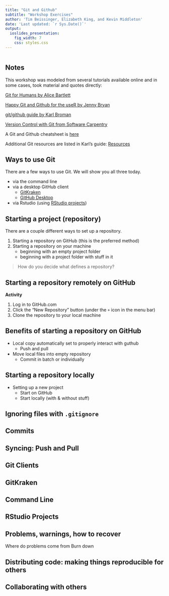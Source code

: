 ```yaml
---
title: "Git and Github"
subtitle: "Workshop Exercises"
author: 'Tim Beissinger, Elizabeth King, and Kevin Middleton'
date: 'Last updated: `r Sys.Date()`'
output:
  ioslides_presentation:
    fig_width: 7
    css: styles.css
---
```


```r
```

## Notes

This workshop was modeled from several tutorials available online and in some cases, took material and quotes directly:

[Git for Humans by Alice Bartlett](https://speakerdeck.com/alicebartlett/git-for-humans)

[Happy Git and Github for the useR by Jenny Bryan](http://happygitwithr.com/)

[git/github guide by Karl Broman](http://kbroman.org/github_tutorial/)

[Version Control with Git from Software Carpentry](http://swcarpentry.github.io/git-novice/)

A Git and Github cheatsheet is [here](https://services.github.com/on-demand/downloads/github-git-cheat-sheet.pdf)

Additional Git resources are listed in Karl's guide: [Resources](http://kbroman.org/github_tutorial/pages/resources.html)

## Ways to use Git

There are a few ways to use Git. We will show you all three today. 

- via the command line 
- via a desktop GitHub client
    - [GitKraken](https://www.gitkraken.com/)
    - [GitHub Desktop](https://desktop.github.com/)
- via Rstudio (using [RStudio projects](https://support.rstudio.com/hc/en-us/articles/200526207-Using-Projects))

## Starting a project (repository)

There are a couple different ways to set up a repository.

1. Starting a repository on GitHub (this is the preferred method)
1. Starting a repository on your machine
    - beginning with an empty project folder
    - beginning with a project folder with stuff in it

> How do you decide what defines a repository?
    
## Starting a repository remotely on GitHub

**Activity**

1. Log in to GitHub.com 
1. Click the "New Repository" button (under the `+` icon in the menu bar)
1. Clone the repository to your local machine

## Benefits of starting a repository on GitHub

- Local copy automatically set to properly interact with guthub
    - Push and pull
- Move local files into empty repository
    - Commit in batch or individually

## Starting a repository locally

- Setting up a new project
    - Start on GitHub
    - Start locally (with & without stuff)

## Ignoring files with `.gitignore`

## Commits

## Syncing: Push and Pull

## Git Clients

## GitKraken

## Command Line

## RStudio Projects

## Problems, warnings, how to recover

Where do problems come from
Burn down

## Distributing code: making things reproducible for others

## Collaborating with others

